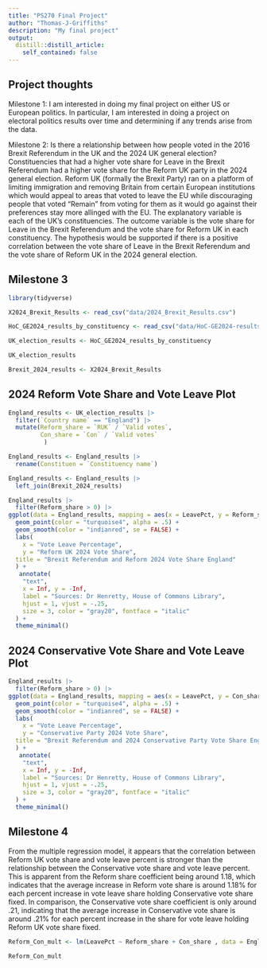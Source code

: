 ```yaml
---
title: "PS270 Final Project"
author: "Thomas-J-Griffiths"
description: "My final project"
output:
  distill::distill_article:
    self_contained: false
---
```


## Project thoughts

Milestone 1: I am interested in doing my final project on either US or European politics. In particular, I am interested in doing a project on electoral politics results over time and determining if any trends arise from the data.

Milestone 2: Is there a relationship between how people voted in the 2016 Brexit Referendum in the UK and the 2024 UK general election? Constituencies that had a higher vote share for Leave in the Brexit Referendum had a higher vote share for the Reform UK party in the 2024 general election. Reform UK (formally the Brexit Party) ran on a platform of limiting immigration and removing Britain from certain European institutions which would appeal to areas that voted to leave the EU while discouraging people that voted "Remain" from voting for them as it would go against their preferences stay more allinged with the EU. The explanatory variable is each of the UK's constituencies. The outcome variable is the vote share for Leave in the Brexit Referendum and the vote share for Reform UK in each constituency. The hypothesis would be supported if there is a positive correlation between the vote share of Leave in the Brexit Referendum and the vote share of Reform UK in the 2024 general election.

## Milestone 3

```r
library(tidyverse)

X2024_Brexit_Results <- read_csv("data/2024_Brexit_Results.csv")

HoC_GE2024_results_by_constituency <- read_csv("data/HoC-GE2024-results-by-constituency.csv")

UK_election_results <- HoC_GE2024_results_by_constituency

UK_election_results

Brexit_2024_results <- X2024_Brexit_Results
```
## 2024 Reform Vote Share and Vote Leave Plot

```r
England_results <- UK_election_results |>
  filter(`Country name` == "England") |>
  mutate(Reform_share = `RUK` / `Valid votes`,
         Con_share = `Con` / `Valid votes`
          )

England_results <- England_results |>
  rename(Constituen = `Constituency name`)

England_results <- England_results |>
  left_join(Brexit_2024_results)

England_results |>
  filter(Reform_share > 0) |>
ggplot(data = England_results, mapping = aes(x = LeavePct, y = Reform_share)) +
  geom_point(color = "turquoise4", alpha = .5) +
  geom_smooth(color = "indianred", se = FALSE) +
  labs(
    x = "Vote Leave Percentage",
    y = "Reform UK 2024 Vote Share",
  title = "Brexit Referendum and Reform 2024 Vote Share England"
  ) +
   annotate(
    "text", 
    x = Inf, y = -Inf, 
    label = "Sources: Dr Henretty, House of Commons Library", 
    hjust = 1, vjust = -.25, 
    size = 3, color = "gray20", fontface = "italic"
  ) +
  theme_minimal()
```

## 2024 Conservative Vote Share and Vote Leave Plot

```r
England_results |>
  filter(Reform_share > 0) |>
ggplot(data = England_results, mapping = aes(x = LeavePct, y = Con_share)) +
  geom_point(color = "turquoise4", alpha = .5) +
  geom_smooth(color = "indianred", se = FALSE) +
  labs(
    x = "Vote Leave Percentage",
    y = "Conservative Party 2024 Vote Share",
  title = "Brexit Referendum and 2024 Conservative Party Vote Share England"
  ) +
   annotate(
    "text", 
    x = Inf, y = -Inf, 
    label = "Sources: Dr Henretty, House of Commons Library", 
    hjust = 1, vjust = -.25, 
    size = 3, color = "gray20", fontface = "italic"
  ) +
  theme_minimal()
```


## Milestone 4

From the multiple regression model, it appears that the correlation between Reform UK vote share and vote leave percent is stronger than the relationship between the Conservative vote share and vote leave percent. This is apparent from the Reform share coefficient being around 1.18, which indicates that the average increase in Reform vote share is around 1.18% for each percent increase in vote leave share holding Conservative vote share fixed. In comparison, the Conservative vote share coefficient is only around .21, indicating that the average increase in Conservative vote share is around .21% for each percent increase in the share for vote leave holding Reform UK vote share fixed. 

```r
Reform_Con_mult <- lm(LeavePct ~ Reform_share + Con_share , data = England_results)
  
Reform_Con_mult
```
